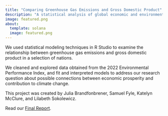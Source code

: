 ```yaml
---
title: "Comparing Greenhouse Gas Emissions and Gross Domestic Product"
description: "A statistical analysis of global economic and environmental equity"
image: featured.png
about:
  template: solana
  image: featured.png
---
```


We used statistical modeling techniques in R Studio to examine the relationship between greenhouse gas emissions and gross domestic product in a selection of nations.

We cleaned and explored data obtained from the 2022 Environmental Performance Index, and fit and interpreted models to address our research question about possible connections between economic prosperity and contribution to climate change.

This project was created by Julia Brandfonbrener, Samuel Fyle, Katelyn McClure, and Lilabeth Sokolewicz.

Read our [Final Report](https://docs.google.com/document/d/1qhIzgbU6kjXDxIk326GUrd5mkqY9zvFaiAixlF2JpsU/edit).
